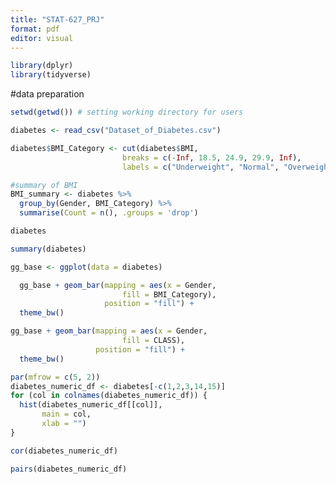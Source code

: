 ```yaml
---
title: "STAT-627_PRJ"
format: pdf
editor: visual
---
```


```r
library(dplyr)
library(tidyverse)
```

#data preparation

```r
setwd(getwd()) # setting working directory for users

diabetes <- read_csv("Dataset_of_Diabetes.csv")

diabetes$BMI_Category <- cut(diabetes$BMI,
                         breaks = c(-Inf, 18.5, 24.9, 29.9, Inf),
                         labels = c("Underweight", "Normal", "Overweight", "Obese"))

#summary of BMI
BMI_summary <- diabetes %>%
  group_by(Gender, BMI_Category) %>%
  summarise(Count = n(), .groups = 'drop')
```

```r
diabetes
```

```r
summary(diabetes)
```

```r
gg_base <- ggplot(data = diabetes) 

  gg_base + geom_bar(mapping = aes(x = Gender,
                         fill = BMI_Category),
                     position = "fill") +
  theme_bw()
```

```r
gg_base + geom_bar(mapping = aes(x = Gender,
                         fill = CLASS),
                   position = "fill") +
  theme_bw()
```


```r
par(mfrow = c(5, 2))
diabetes_numeric_df <- diabetes[-c(1,2,3,14,15)]
for (col in colnames(diabetes_numeric_df)) {
  hist(diabetes_numeric_df[[col]], 
       main = col, 
       xlab = "")
}
```

```r
cor(diabetes_numeric_df)
```


```r
pairs(diabetes_numeric_df)
```

```r

```

